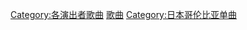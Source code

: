 {{DEFAULTSORT:Kimura Kaela}}
[[Category:各演出者歌曲|Category:各演出者歌曲]]
[[Category:木村KAELA|歌曲]]
[[Category:日本哥伦比亚单曲|Category:日本哥伦比亚单曲]]